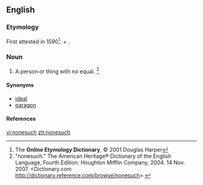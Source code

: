 ==English==

===Etymology===
First attested in 1590<ref name="EOD-etymdate">The '''Online Etymology Dictionary''', © 2001 Douglas Harper</ref>: {{term|none|lang=en}} <i>+</i> {{term|such|lang=en}}.

===Noun===
{{en-noun|es}}

# A person or thing with no equal. <ref> "nonesuch." The American Heritage® Dictionary of the English Language, Fourth Edition. Houghton Mifflin Company, 2004. 14 Nov. 2007. <Dictionary.com http://dictionary.reference.com/browse/nonesuch>. </ref>

====Synonyms====
*[[ideal]]
*[[paragon]]

====References====
<references/>

[[vi:nonesuch]]
[[zh:nonesuch]]